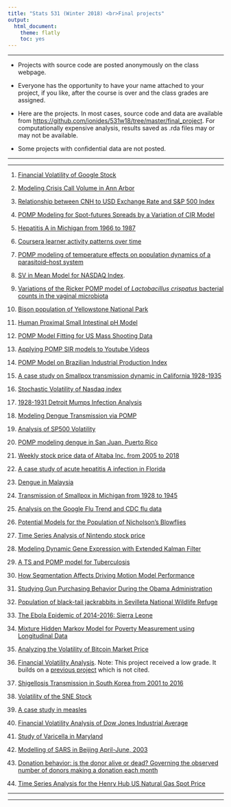 ```yaml
---
title: "Stats 531 (Winter 2018) <br>Final projects"
output:
  html_document:
    theme: flatly
    toc: yes
---
```


------

* Projects with source code are posted anonymously on the class webpage.

* Everyone has the opportunity to have your name attached to your project, if you like, after the course is over and the class grades are assigned.

* Here are the projects. In most cases, source code and data are available from [https://github.com/ionides/531w18/tree/master/final_project](https://github.com/ionides/531w16/tree/master/final_project). For computationally expensive analysis, results saved as .rda files may or may not be available.

* Some projects with confidential data are not posted.

----------

----------

1. [Financial Volatility of Google Stock](https://ionides.github.io/531w18/final_project/1/final.html)

2. [Modeling Crisis Call Volume in Ann Arbor](https://ionides.github.io/531w18/final_project/2/final.html)

3. [Relationship between CNH to USD Exchange Rate and S&P 500 Index](https://ionides.github.io/531w18/final_project/3/final.html)

4. [POMP Modeling for Spot-futures Spreads by a Variation of CIR Model](https://ionides.github.io/531w18/final_project/4/final.html)

5. [Hepatitis A in Michigan from 1966 to 1987](https://ionides.github.io/531w18/final_project/5/final.html)

6. [Coursera learner activity patterns over time](https://ionides.github.io/531w18/final_project/6/final.html)

7. [POMP modeling of temperature effects on population dynamics of a parasitoid–host system](https://ionides.github.io/531w18/final_project/7/final.html)

8. [SV in Mean Model for NASDAQ Index](https://ionides.github.io/531w18/final_project/8/final.html). 

9. [Variations of the Ricker POMP model of <i>Lactobacillus crispatus</i> bacterial counts in the vaginal microbiota](https://ionides.github.io/531w18/final_project/9/final.html)

10. [Bison population of Yellowstone National Park](https://ionides.github.io/531w18/final_project/10/final.html)

11. [Human Proximal Small Intestinal pH Model](https://ionides.github.io/531w18/final_project/11/final.html)

12. [POMP Model Fitting for US Mass Shooting Data](https://ionides.github.io/531w18/final_project/12/final.html)

13. [Applying POMP SIR models to Youtube Videos](https://ionides.github.io/531w18/final_project/13/final.html)

14. [POMP Model on Brazilian Industrial Production Index](https://ionides.github.io/531w18/final_project/14/final.html)

15. [A case study on Smallpox transmission dynamic in California 1928-1935](https://ionides.github.io/531w18/final_project/15/final.html)

16. [Stochastic Volatility of Nasdaq index](https://ionides.github.io/531w18/final_project/16/final.html)

17. [1928-1931 Detroit Mumps Infection Analysis](https://ionides.github.io/531w18/final_project/17/final.html)

18. [Modeling Dengue Transmission via POMP](https://ionides.github.io/531w18/final_project/18/final.html)

19. [Analysis of SP500 Volatility](https://ionides.github.io/531w18/final_project/19/final.html)

20. [POMP modeling dengue in San Juan, Puerto Rico](https://ionides.github.io/531w18/final_project/20/final.html)

21. [Weekly stock price data of Altaba Inc. from 2005 to 2018](https://ionides.github.io/531w18/final_project/21/final.html)

22. [A case study of acute hepatitis A infection in Florida](https://ionides.github.io/531w18/final_project/22/final.html)

23. [Dengue in Malaysia](https://ionides.github.io/531w18/final_project/23/final.html)

24. [Transmission of Smallpox in Michigan from 1928 to 1945](https://ionides.github.io/531w18/final_project/24/final.html)

25. [Analysis on the Google Flu Trend and CDC flu data](https://ionides.github.io/531w18/final_project/25/final.html)

26. [Potential Models for the Population of Nicholson's Blowflies](https://ionides.github.io/531w18/final_project/26/final.html)

27. [Time Series Analysis of Nintendo stock price](https://ionides.github.io/531w18/final_project/27/final.html)

28. [Modeling Dynamic Gene Expression with Extended Kalman Filter](https://ionides.github.io/531w18/final_project/28/final.html)

29. [A TS and POMP model for Tuberculosis](https://ionides.github.io/531w18/final_project/29/final.html)

30. [How Segmentation Affects Driving Motion Model Performance](https://ionides.github.io/531w18/final_project/30/final.html)

31. [Studying Gun Purchasing Behavior During the Obama Administration](https://ionides.github.io/531w18/final_project/31/final.html)

32. [Population of black-tail jackrabbits in Sevilleta National Wildlife Refuge](https://ionides.github.io/531w18/final_project/32/final.html)

33. [The Ebola Epidemic of 2014-2016: Sierra Leone](https://ionides.github.io/531w18/final_project/33/final.html)

34. [Mixture Hidden Markov Model for Poverty Measurement using Longitudinal Data](https://ionides.github.io/531w18/final_project/34/final.html)

35. [Analyzing the Volatility of Bitcoin Market Price](https://ionides.github.io/531w18/final_project/35/final.html)

36. [Financial Volatility Analysis](https://ionides.github.io/531w18/final_project/36/final.html). Note: This project received a low grade. It builds on a [previous project](https://ionides.github.io/531w16/final_project/Project08/Final/Stats_531_Final_Project.html) which is not cited.

37. [Shigellosis Transmission in South Korea from 2001 to 2016](https://ionides.github.io/531w18/final_project/37/final.html)

38. [Volatility of the SNE Stock](https://ionides.github.io/531w18/final_project/38/final.html)

39. [A case study in measles](https://ionides.github.io/531w18/final_project/39/final.html)

40. [Financial Volatility Analysis of Dow Jones Industrial Average](https://ionides.github.io/531w18/final_project/40/final.html)

41. [Study of Varicella in Maryland](https://ionides.github.io/531w18/final_project/41/final.html)

42. [Modelling of SARS in Beijing April-June, 2003](https://ionides.github.io/531w18/final_project/42/final.html)

43. [Donation behavior: is the donor alive or dead? Governing the observed number of donors making a donation each month](https://ionides.github.io/531w18/final_project/43/final.html)

44. [Time Series Analysis for the Henry Hub US Natural Gas Spot Price](https://ionides.github.io/531w18/final_project/44/final.html)



----------

-----------
